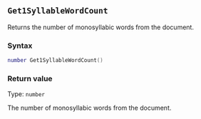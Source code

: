::: {.minipage data-latex="{\textwidth}"}
## `Get1SyllableWordCount` {#standard-get1syllablewordcount}

Returns the number of monosyllabic words from the document.

### Syntax {-}

``` .lua
number Get1SyllableWordCount()
```

### Return value {-}

Type: `number`

The number of monosyllabic words from the document.
:::
